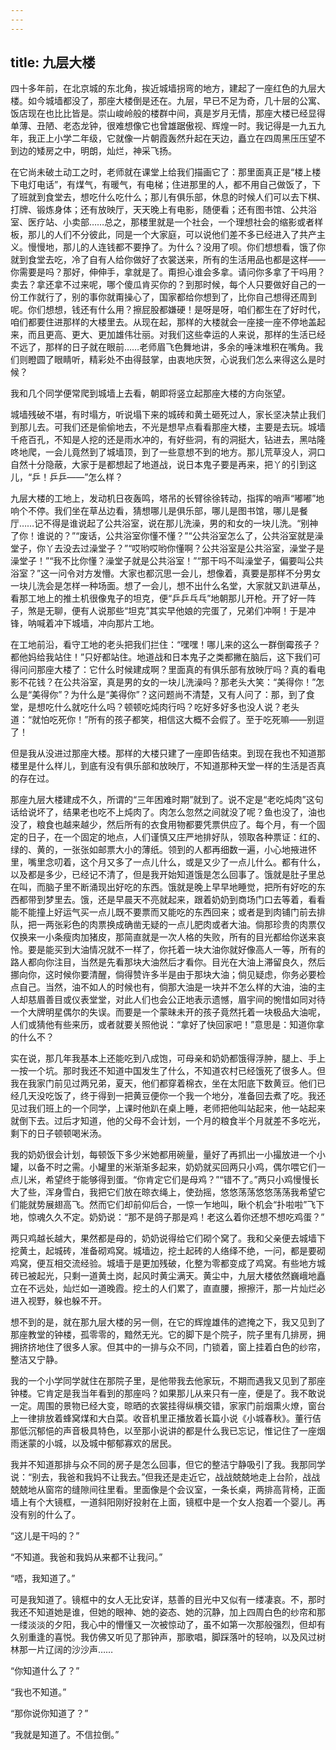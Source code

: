 ```yaml
---
---
---
```

title: 九层大楼
---





四十多年前，在北京城的东北角，挨近城墙拐弯的地方，建起了一座红色的九层大楼。如今城墙都没了，那座大楼倒是还在。九层，早已不足为奇，几十层的公寓、饭店现在也比比皆是。崇山峻岭般的楼群中间，真是岁月无情，那座大楼已经显得单薄、丑陋、老态龙钟，很难想像它也曾雄踞傲视、辉煌一时。我记得是一九五九年，我正上小学二年级，它就像一片朝霞轰然升起在天边，矗立在四周黑压压望不到边的矮房之中，明朗，灿烂，神采飞扬。

在它尚未破土动工之时，老师就在课堂上给我们描画它了：那里面真正是“楼上楼下电灯电话”，有煤气，有暖气，有电梯；住进那里的人，都不用自己做饭了，下了班就到食堂去，想吃什么吃什么；那儿有俱乐部，休息的时候人们可以去下棋、打牌、锻炼身体；还有放映厅，天天晚上有电影，随便看；还有图书馆、公共浴室、医疗站、小卖部……总之，那楼里就是一个社会，一个理想社会的缩影或者样板，那儿的人们不分彼此，同是一个大家庭，可以说他们差不多已经进入了共产主义。慢慢地，那儿的人连钱都不要挣了。为什么？没用了呗。你们想想看，饿了你就到食堂去吃，冷了自有人给你做好了衣裳送来，所有的生活用品也都是这样——你需要是吗？那好，伸伸手，拿就是了。甭担心谁会多拿。请问你多拿了干吗用？卖去？拿还拿不过来呢，哪个傻瓜肯买你的？到那时候，每个人只要做好自己的一份工作就行了，别的事你就甭操心了，国家都给你想到了，比你自己想得还周到呢。你们想想，钱还有什么用？擦屁股都嫌硬！是呀是呀，咱们都生在了好时代，咱们都要住进那样的大楼里去。从现在起，那样的大楼就会一座接一座不停地盖起来，而且更高、更大、更加雄伟壮丽。对我们这些幸运的人来说，那样的生活已经不远了，那样的日子就在眼前……老师眉飞色舞地讲，多余的唾沫堆积在嘴角。我们则瞪圆了眼睛听，精彩处不由得鼓掌，由衷地庆贺，心说我们怎么来得这么是时候？

我和几个同学便常爬到城墙上去看，朝即将竖立起那座大楼的方向张望。

城墙残破不堪，有时塌方，听说塌下来的城砖和黄土砸死过人，家长坚决禁止我们到那儿去。可我们还是偷偷地去，不光是想早点看看那座大楼，主要是去玩。城墙千疮百孔，不知是人挖的还是雨水冲的，有好些洞，有的洞挺大，钻进去，黑咕隆咚地爬，一会儿竟然到了城墙顶，到了一些意想不到的地方。那儿荒草没人，洞口自然十分隐蔽，大家于是都想起了地道战，说日本鬼子要是再来，把丫的引到这儿，“乒！乒乒——”怎么样？



九层大楼的工地上，发动机日夜轰鸣，塔吊的长臂徐徐转动，指挥的哨声“嘟嘟”地响个不停。我们坐在草丛边看，猜想哪儿是俱乐部，哪儿是图书馆，哪儿是餐厅……记不得是谁说起了公共浴室，说在那儿洗澡，男的和女的一块儿洗。“别神了你！谁说的？”“废话，公共浴室你懂不懂？”“公共浴室怎么了，公共浴室就是澡堂子，你丫去没去过澡堂子？”“哎哟哎哟你懂啊？公共浴室是公共浴室，澡堂子是澡堂子！”“我不比你懂？澡堂子就是公共浴室！”“那干吗不叫澡堂子，偏要叫公共浴室？”这一问令对方发懵。大家也都沉思一会儿，想像着，真要是那样不分男女一块儿洗会是怎样一种场面。想了一会儿，想不出什么名堂，大家就又趴进草丛，看那工地上的推土机很像鬼子的坦克，便“乒乒乓乓”地朝那儿开枪。开了好一阵子，煞是无聊，便有人说那些“坦克”其实早他娘的完蛋了，兄弟们冲啊！于是冲锋，呐喊着冲下城墙，冲向那片工地。

在工地前沿，看守工地的老头把我们拦住：“嘿嘿！哪儿来的这么一群倒霉孩子？都他妈给我站住！”只好都站住。地道战和日本鬼子之类都撇在脑后，这下我们可得问问那座大楼了：它什么时候建成啊？里面真的有俱乐部有放映厅吗？真的看电影不花钱？在公共浴室，真是男的女的一块儿洗澡吗？那老头大笑：“美得你！”怎么是“美得你”？为什么是“美得你”？这问题尚不清楚，又有人问了：那，到了食堂，是想吃什么就吃什么吗？顿顿吃炖肉行吗？吃好多好多也没人说？老头道：“就怕吃死你！”所有的孩子都笑，相信这大概不会假了。至于吃死嘛——别逗了！

但是我从没进过那座大楼。那样的大楼只建了一座即告结束。到现在我也不知道那楼里是什么样儿，到底有没有俱乐部和放映厅，不知道那种天堂一样的生活是否真的存在过。

那座九层大楼建成不久，所谓的“三年困难时期”就到了。说不定是“老吃炖肉”这句话给说坏了，结果老也吃不上炖肉了。肉怎么忽然之间就没了呢？鱼也没了，油也没了，粮食也越来越少，然后所有的衣食用物都要凭票供应了。每个月，有一个固定的日子，在一个固定的地点，人们谨慎又庄严地排好队，领取各种票证：红的、绿的、黄的，一张张如邮票大小的薄纸。领到的人都再细数一遍，小心地掖进怀里，嘴里念叨着，这个月又多了一点儿什么，或是又少了一点儿什么。都有什么，以及都是多少，已经记不清了，但是我开始知道饿是怎么回事了。饿就是肚子里总在叫，而脑子里不断涌现出好吃的东西。饿就是晚上早早地睡觉，把所有好吃的东西都带到梦里去。饿，还是早晨天不亮就起来，跟着奶奶到商场门口去等着，看看能不能撞上好运气买一点儿既不要票而又能吃的东西回来；或者是到肉铺门前去排队，把一两张彩色的肉票换成确凿无疑的一点儿肥肉或者大油。倘那珍贵的肉票仅仅换来一小条瘦肉加猪皮，那简直就是一次人格的失败，所有的目光都给你送来哀怜。要是能买到大油情况就不一样了，你托着一块大油你就好像高人一等，所有的路人都向你注目，当然是先看那块大油然后才看你。目光在大油上滞留良久，然后挪向你，这时候你要清醒，倘得赞许多半是由于那块大油；倘见疑虑，你务必要检点自己。当然，油不如人的时候也有，倘那大油是一块并不怎么样的大油，油的主人却慈眉善目或仪表堂堂，对此人们也会公正地表示遗憾，眉宇间的惋惜如同对待一个大牌明星偶尔的失误。而要是一个蒙昧未开的孩子竟然托着一块极品大油呢，人们或猜他有些来历，或者就要关照他说：“拿好了快回家吧！”意思是：知道你拿的什么不？

实在说，那几年我基本上还能吃到八成饱，可母亲和奶奶都饿得浮肿，腿上、手上一按一个坑。那时我还不知道中国发生了什么，不知道农村已经饿死了很多人。但我在我家门前见过两兄弟，夏天，他们都穿着棉衣，坐在太阳底下数黄豆。他们已经几天没吃饭了，终于得到一把黄豆便你一个我一个地分，准备回去煮了吃。我还见过我们班上的一个同学，上课时他趴在桌上睡，老师把他叫站起来，他一站起来就倒下去。过后才知道，他的父母不会计划，一个月的粮食半个月就差不多吃光，剩下的日子顿顿喝米汤。

我的奶奶很会计划，每顿饭下多少米她都用碗量，量好了再抓出一小撮放进一个小罐，以备不时之需。小罐里的米渐渐多起来，奶奶就买回两只小鸡，偶尔喂它们一点儿米，希望终于能够得到蛋。“你肯定它们是母鸡？”“错不了。”两只小鸡慢慢长大了些，浑身雪白，我把它们放在晾衣绳上，使劲摇，悠悠荡荡悠悠荡荡我希望它们能就势展翅高飞。然而它们却前仰后合，一惊一乍地叫，瞅个机会“扑啦啦”飞下地，惊魂久久不定。奶奶说：“那不是鸽子那是鸡！老这么着你还想不想吃鸡蛋？”



两只鸡越长越大，果然都是母的，奶奶说得给它们砌个窝了。我和父亲便去城墙下挖黄土，起城砖，准备砌鸡窝。城墙边，挖土起砖的人络绎不绝，一问，都是要砌鸡窝，便互相交流经验。城墙于是更加残破，化整为零都变成了鸡窝。有些地方城砖已被起光，只剩一道黄土岗，起风时黄尘满天。黄尘中，九层大楼依然巍峨地矗立在不远处，灿烂如一道晚霞。挖土的人们累了，直直腰，擦擦汗，那一片灿烂必进入视野，躲也躲不开。

想不到的是，就在那九层大楼的另一侧，在它的辉煌雄伟的遮掩之下，我又见到了那座教堂的钟楼，孤零零的，黯然无光。它的脚下是个院子，院子里有几排房，拥拥挤挤地住了很多人家。但其中的一排与众不同，门锁着，窗上挂着白色的纱帘，整洁又宁静。

我的一个小学同学就住在那院子里，是他带我去他家玩，不期而遇我又见到了那座钟楼。它肯定是我当年看到的那座吗？如果那儿从来只有一座，便是了。我不敢说一定。周围的景物已经大变，晾晒的衣裳挂得纵横交错，家家门前烟熏火燎，窗台上一律排放着蜂窝煤和大白菜。收音机里正播放着长篇小说《小城春秋》。董行佶那低沉郁悒的声音极具特色，以至那小说讲的都是什么我已忘记，惟记住了一座烟雨迷蒙的小城，以及城中郁郁寡欢的居民。

我并不知道那排与众不同的房子是怎么回事，但它的整洁宁静吸引了我。我那同学说：“别去，我爸和我妈不让我去。”但我还是走近它，战战兢兢地走上台阶，战战兢兢地从窗帘的缝隙间往里看。里面像是个会议室，一条长桌，两排高背椅，正面墙上有个大镜框，一道斜阳刚好投射在上面，镜框中是一个女人抱着一个婴儿。再没有别的什么了。

“这儿是干吗的？”

“不知道。我爸和我妈从来都不让我问。”

“唔，我知道了。”

可是我知道了。镜框中的女人无比安详，慈善的目光中又似有一缕凄哀。不，那时我还不知道她是谁，但她的眼神、她的姿态、她的沉静，加上四周白色的纱帘和那一缕淡淡的夕阳，我心中的懵懂又一次被惊动了，虽不如第一次那般强烈，但却有久别重逢的喜悦。我仿佛又听见了那钟声，那歌唱，脚踩落叶的轻响，以及风过树林那一片辽阔的沙沙声……

“你知道什么了？”

“我也不知道。”

“那你说你知道了？”

“我就是知道了。不信拉倒。”

